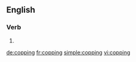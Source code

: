 ==English==

===Verb===
{{head|en|present participle}}

# {{present participle of|cop|lang=en}}

[[de:copping]]
[[fr:copping]]
[[simple:copping]]
[[vi:copping]]